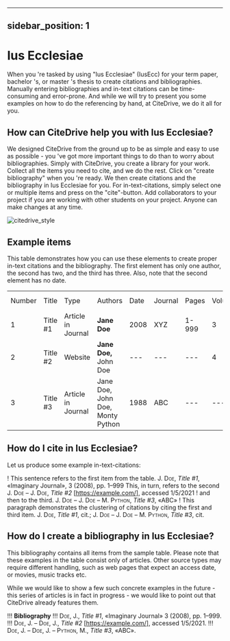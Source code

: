
---
sidebar_position: 1
---

# Ius Ecclesiae

When you 're tasked by using "Ius Ecclesiae" (IusEcc) for your term paper, bachelor 's, or master 's thesis to create citations and bibliographies.
Manually entering bibliographies and in-text citations can be time-consuming and error-prone. And while we will try to present you some examples on how to do the referencing by hand, at CiteDrive, we do it all for you.

<!---
## About  Ius Ecclesiae

* Title: Ius Ecclesiae
* Short Title (Id): IusEcc)
* Authors: Ius Ecclesiae
* Download: Ius Ecclesiae
 --->

## How can CiteDrive help you with Ius Ecclesiae?

We designed CiteDrive from the ground up to be as simple and easy to use as possible - you 've got more important things to do than to worry about bibliographies. Simply with CiteDrive, you create a library for your work. Collect all the items you need to cite, and we do the rest. Click on "create bibliography" when you 're ready. We then create citations and the bibliography in Ius Ecclesiae for you. For in-text-citations, simply select one or multiple items and press on the "cite"-button. Add collaborators to your project if you are working with other students on your project. Anyone can make changes at any time.


![citedrive_style](images/ius-ecclesiae.svg "Choose Ius Ecclesiae in the CiteDrive App")


## Example items

This table demonstrates how you can use these elements to create proper in-text citations and the bibliography. The first element has only one author, the second has two, and the third has three. Also, note that the second element has no date.


<table>
  <tr>
   <td>Number
   </td>
   <td>Title
   </td>
   <td>Type
   </td>
   <td>Authors
   </td>
   <td>Date
   </td>
   <td>Journal
   </td>
   <td>Pages
   </td>
   <td>Volume
   </td>
   <td>Issue
   </td>
   <td>Access Date
   </td>
  </tr>
  <tr>
   <td>1
   </td>
   <td>Title #1
   </td>
   <td>Article in Journal
   </td>
   <td><strong>Jane Doe</strong>
   </td>
   <td>2008
   </td>
   <td>XYZ
   </td>
   <td>1-999
   </td>
   <td>3
   </td>
   <td>2
   </td>
   <td>--
   </td>
  </tr>
  <tr>
   <td>
2
   </td>
   <td>Title #2
   </td>
   <td>Website
   </td>
   <td><strong>Jane Doe, </strong>John Doe
   </td>
   <td>---
   </td>
   <td>---
   </td>
   <td>---
   </td>
   <td>4
   </td>
   <td>---
   </td>
   <td>2020-05-01
   </td>
  </tr>
  <tr>
   <td>3
   </td>
   <td>Title #3
   </td>
   <td>Article in Journal
   </td>
   <td>Jane Doe, John Doe, Monty Python
   </td>
   <td>1988
   </td>
   <td>ABC
   </td>
   <td>---
   </td>
   <td>---
   </td>
   <td>16
   </td>
   <td>---
   </td>
  </tr>
</table>



## How do I cite in  Ius Ecclesiae?

Let us produce some example in-text-citations:

! This sentence refers to the first item from the table. <span style="font-variant:small-caps;">J. Doe</span>, <i>Title #1</i>, «Imaginary Journal», 3 (2008), pp. 1–999 This, in turn, refers to the second <span style="font-variant:small-caps;">J. Doe – J. Doe</span>, <i>Title #2</i> [https://example.com/], accessed 1/5/2021
! and then to the third.  <span style="font-variant:small-caps;">J. Doe – J. Doe – M. Python</span>, <i>Title #3</i>, «ABC»
! This paragraph demonstrates the clustering of citations by citing the first and third item. <span style="font-variant:small-caps;">J. Doe</span>, <i>Title #1</i>, cit.; <span style="font-variant:small-caps;">J. Doe – J. Doe – M. Python</span>, <i>Title #3</i>, cit.



## How do I create a bibliography in Ius Ecclesiae?

This bibliography contains all items from the sample table. Please note that these examples in the table consist only of articles. Other source types may require different handling, such as web pages that expect an access date, or movies, music tracks etc.

While we would like to show a few such concrete examples in the future - this series of articles is in fact in progress - we would like to point out that CiteDrive already features them.


!!! **Bibliography**
!!! <span style="font-variant:small-caps;">Doe, J.</span>, <i>Title #1</i>, «Imaginary Journal» 3 (2008), pp. 1–999.
!!! <span style="font-variant:small-caps;">Doe, J. – Doe, J.</span>, <i>Title #2</i> [https://example.com/], accessed 1/5/2021.
!!! <span style="font-variant:small-caps;">Doe, J. – Doe, J. – Python, M.</span>, <i>Title #3</i>, «ABC».


```
        
